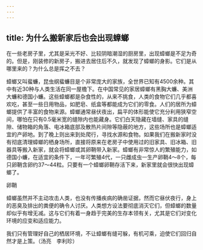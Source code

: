 ```yaml
---
---
---
```

title: 为什么搬新家后也会出现蟑螂
---




在一些老房子里，尤其是采光不好、比较阴暗潮湿的厨房里，出现蟑螂是不足为奇的。但是，刚装修的新房子，搬进去居住后不久，就发现了蟑螂的身影。它们是从哪里来的？为什么总是挥之不去？



蟑螂又叫蜚蠊，昆虫纲蜚蠊目是个非常庞大的家族，全世界已知有4500余种。其中有近30种与人类生活在同一屋檐下。在中国常见的家居蟑螂有黑胸大蠊、美洲大蠊和德国小蠊。这些蟑螂都是杂食性的，从来不挑食，人类的食物它们几乎都喜欢吃，甚至一些日用物品，如肥皂、纸盒等都能成为它们的零食。人们的居所为蟑螂提供了丰富的食物来源。蟑螂通常昼伏夜出，扁平的体形能使它充分利用狭窄空间，哪怕在只有0.5毫米宽的缝隙内也能藏身。它们白天隐藏在墙缝、家具的缝隙、储物箱的角落、电冰箱底部及散热片间隙等隐蔽的地方，这些场所也是蟑螂适宜的产卵地。到了晚上则出来到处爬行，寻找水源和食物。如果我们在搬新家时没有彻底清理蟑螂的栖身场所，直接将原来在老房子中使用过的旧家具、旧冰箱、旧器具等搬入新家，就会将蟑螂或其卵鞘带入新家。蟑螂有非常惊人的繁殖能力，如德国小蠊，在适宜的条件下，一年可繁殖4代，一只雌成虫一生产卵鞘4～8个，每只卵鞘含卵约37～44粒。只要有一个蟑螂卵鞘存活下来，新家里就会很快出现蟑螂了。

卵鞘



蟑螂虽然并不主动攻击人类，也没有传播疾病的确凿证据，然而它昼伏夜行，身上的恶臭及排出的粪便的确令人讨厌。人类想方设法要彻底消灭它们，但蟑螂的数量却似乎有增无减。这与它们有着一身趋于完美的生存本领有关，尤其是它们对变化环境的应变和适应能力。



我们只有管理好自己的栖居环境，不让蟑螂有缝可躲，有机可乘，迫使它们回归自然才是上策。（汤亮　李利珍）